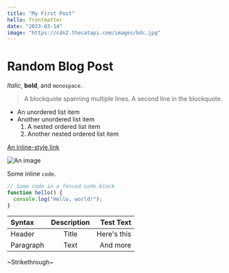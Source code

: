 ```yaml
---
title: "My First Post"
hello: frontmatter
date: "2023-03-14"
image: "https://cdn2.thecatapi.com/images/bdc.jpg"
---
```


# Random Blog Post

_Italic_, **bold**, and `monospace`.

> A blockquote spanning multiple lines.
> A second line in the blockquote.

- An unordered list item
- Another unordered list item
  1. A nested ordered list item
  2. Another nested ordered list item

[An inline-style link](https://www.example.com)

![An image](https://via.placeholder.com/150)

Some inline `code`.

```js
// Some code in a fenced code block
function hello() {
  console.log("Hello, world!");
}
```

| Syntax    | Description |   Test Text |
| :-------- | :---------: | ----------: |
| Header    |    Title    | Here's this |
| Paragraph |    Text     |    And more |

~Strikethrough~
